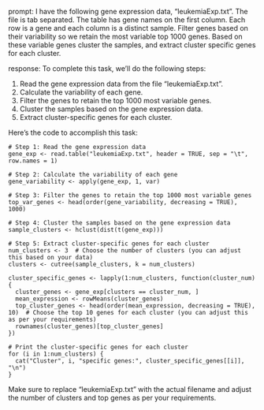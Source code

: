 prompt:
I have the following gene expression data, "leukemiaExp.txt". The file is tab separated. The table has gene names on the first column. Each row is a gene and each column is a distinct sample. Filter genes based on their variability so we retain the most variable top 1000 genes. Based on these variable genes cluster the samples, and extract cluster specific genes for each cluster.

response:
To complete this task, we'll do the following steps:

1. Read the gene expression data from the file "leukemiaExp.txt".
2. Calculate the variability of each gene.
3. Filter the genes to retain the top 1000 most variable genes.
4. Cluster the samples based on the gene expression data.
5. Extract cluster-specific genes for each cluster.

Here's the code to accomplish this task:

```
# Step 1: Read the gene expression data
gene_exp <- read.table("leukemiaExp.txt", header = TRUE, sep = "\t", row.names = 1)

# Step 2: Calculate the variability of each gene
gene_variability <- apply(gene_exp, 1, var)

# Step 3: Filter the genes to retain the top 1000 most variable genes
top_var_genes <- head(order(gene_variability, decreasing = TRUE), 1000)

# Step 4: Cluster the samples based on the gene expression data
sample_clusters <- hclust(dist(t(gene_exp)))

# Step 5: Extract cluster-specific genes for each cluster
num_clusters <- 3  # Choose the number of clusters (you can adjust this based on your data)
clusters <- cutree(sample_clusters, k = num_clusters)

cluster_specific_genes <- lapply(1:num_clusters, function(cluster_num) {
  cluster_genes <- gene_exp[clusters == cluster_num, ]
  mean_expression <- rowMeans(cluster_genes)
  top_cluster_genes <- head(order(mean_expression, decreasing = TRUE), 10)  # Choose the top 10 genes for each cluster (you can adjust this as per your requirements)
  rownames(cluster_genes)[top_cluster_genes]
})

# Print the cluster-specific genes for each cluster
for (i in 1:num_clusters) {
  cat("Cluster", i, "specific genes:", cluster_specific_genes[[i]], "\n")
}
```

Make sure to replace "leukemiaExp.txt" with the actual filename and adjust the number of clusters and top genes as per your requirements.
